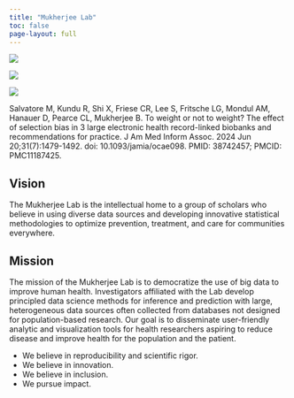 ```yaml
---
title: "Mukherjee Lab"
toc: false
page-layout: full
---
```


::: {layout-ncol=3 layout-valign="center"}
![](images/banner-images/landing-page-1.jpg)

![](images/banner-images/landing-page-2.jpeg)

![](images/banner-images/landing-page-3.jpeg)
:::

Salvatore M, Kundu R, Shi X, Friese CR, Lee S, Fritsche LG, Mondul AM, Hanauer D, Pearce CL, Mukherjee B. To weight or not to weight? The effect of selection bias in 3 large electronic health record-linked biobanks and recommendations for practice. J Am Med Inform Assoc. 2024 Jun 20;31(7):1479-1492. doi: 10.1093/jamia/ocae098. PMID: 38742457; PMCID: PMC11187425.

## Vision 

The Mukherjee Lab is the intellectual home to a group of scholars who believe in using diverse data sources and developing innovative statistical methodologies to optimize prevention, treatment, and care for communities everywhere.

## Mission

The mission of the Mukherjee Lab is to democratize the use of big data to improve human health. Investigators affiliated with the Lab develop principled data science methods for inference and prediction with large, heterogeneous data sources often collected from databases not designed for population-based research. Our goal is to disseminate user-friendly analytic and visualization tools for health researchers aspiring to reduce disease and improve health for the population and the patient. 

- We believe in reproducibility and scientific rigor. 
- We believe in innovation. 
- We believe in inclusion. 
- We pursue impact. 


